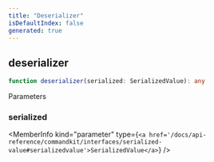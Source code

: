 ```yaml
---
title: "Deserializer"
isDefaultIndex: false
generated: true
---
```



<!-- This file was generated from the CommandKit source. Do not modify. Instead, re-run the "docgen" script -->


## deserializer

<GenerationInfo sourceFile="packages/commandkit/src/kv/serde.ts" sourceLine="68" packageName="commandkit" />



```ts title="Signature"
function deserializer(serialized: SerializedValue): any
```
Parameters

### serialized

<MemberInfo kind="parameter" type={`<a href='/docs/api-reference/commandkit/interfaces/serialized-value#serializedvalue'>SerializedValue</a>`} />

